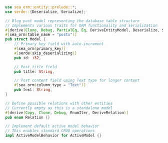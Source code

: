 
```rust  title="db-sea-orm/src/entity/post.rs"
use sea_orm::entity::prelude::*;
use serde::{Deserialize, Serialize};

// Blog post model representing the database table structure
// Implements various traits for ORM functionality and serialization
#[derive(Clone, Debug, PartialEq, Eq, DeriveEntityModel, Deserialize, Serialize)]
#[sea_orm(table_name = "posts")]
pub struct Model {
    // Primary key field with auto-increment
    #[sea_orm(primary_key)]
    #[serde(skip_deserializing)]
    pub id: i32,

    // Post title field
    pub title: String,

    // Post content field using Text type for longer content
    #[sea_orm(column_type = "Text")]
    pub text: String,
}

// Define possible relations with other entities
// Currently empty as this is a standalone model
#[derive(Copy, Clone, Debug, EnumIter, DeriveRelation)]
pub enum Relation {}

// Implement default active model behavior
// This enables standard CRUD operations
impl ActiveModelBehavior for ActiveModel {}

```
